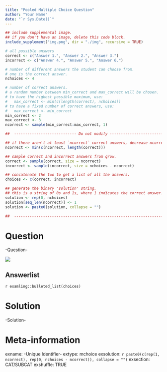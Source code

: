 ```yaml
---
title: "Pooled Multiple Choice Question"
author: "Your Name"
date: "`r Sys.Date()`"
---
```


```r
## include supplemental image.
## if you don't have an image, delete this code block.
include_supplement("img.png", dir = "./img", recursive = TRUE)
```


```r
# all possible answers
correct <- c("Answer 1.", "Answer 2.", "Answer 3.")
incorrect <- c("Answer 4.", "Answer 5.", "Answer 6.")

# number of different answers the student can choose from.
# one is the correct answer.
nchoices <- 4

# number of correct answers.
# a random number between min_correct and max_correct will be chosen.
# to have the highest possible maximum, use:
#   max_correct <- min(c(length(correct), nchoices))
# to have a fixed number of correct answers, use:
#   max_correct <- min_correct
min_correct <- 2
max_correct <- 3
ncorrect <- sample(min_correct:max_correct, 1)

##  ---------------------------- Do not modify ----------------------------

## if there aren't at least `ncorrect` correct answers, decrease ncorrect
ncorrect <- min(c(ncorrect, length(correct)))

## sample correct and incorrect answers from qrow.
correct <- sample(correct, size = ncorrect)
incorrect <- sample(incorrect, size = nchoices - ncorrect)

## concatenate the two to get a list of all the answers.
choices <- c(correct, incorrect)

## generate the binary 'solution' string.
## this is a string of 0s and 1s, where 1 indicates the correct answer.
solution <- rep(0, nchoices)
solution[seq_len(ncorrect)] <- 1
solution <- paste0(solution, collapse = "")

##  -----------------------------------------------------------------------
```


Question
========

-Question-

![](img.png)

Answerlist
----------

`r examling::bulleted_list(choices)`


Solution
========

-Solution-


Meta-information
================
exname: -Unique Identifier-
extype: mchoice
exsolution: `r paste0(c(rep(1, ncorrect), rep(0, nchoices - ncorrect)), collapse = "")`
exsection: CAT/SUBCAT
exshuffle: TRUE

